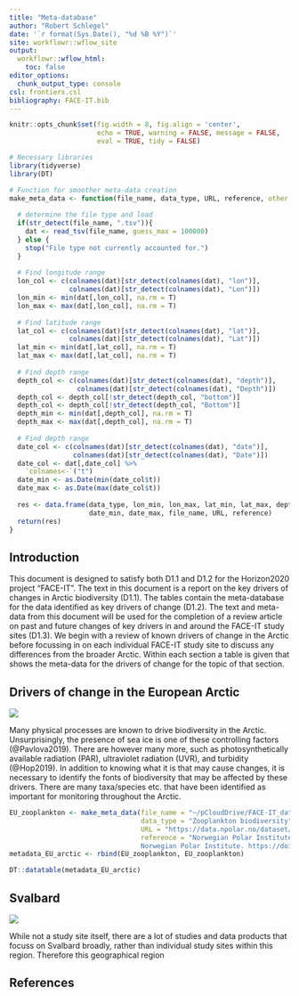 ```yaml
---
title: "Meta-database"
author: "Robert Schlegel"
date: '`r format(Sys.Date(), "%d %B %Y")`'
site: workflowr::wflow_site
output:
  workflowr::wflow_html:
    toc: false
editor_options:
  chunk_output_type: console
csl: frontiers.csl
bibliography: FACE-IT.bib
---
```


```r
knitr::opts_chunk$set(fig.width = 8, fig.align = 'center',
                      echo = TRUE, warning = FALSE, message = FALSE, 
                      eval = TRUE, tidy = FALSE)
```

```r
# Necessary libraries
library(tidyverse)
library(DT)

# Function for smoother meta-data creation
make_meta_data <- function(file_name, data_type, URL, reference, other = NA){
  
  # determine the file type and load
  if(str_detect(file_name, ".tsv")){
    dat <- read_tsv(file_name, guess_max = 100000)
  } else {
    stop("File type not currently accounted for.")
  }
  
  # Find longitude range
  lon_col <- c(colnames(dat)[str_detect(colnames(dat), "lon")],
               colnames(dat)[str_detect(colnames(dat), "Lon")])
  lon_min <- min(dat[,lon_col], na.rm = T)
  lon_max <- max(dat[,lon_col], na.rm = T)
  
  # Find latitude range
  lat_col <- c(colnames(dat)[str_detect(colnames(dat), "lat")],
               colnames(dat)[str_detect(colnames(dat), "Lat")])
  lat_min <- min(dat[,lat_col], na.rm = T)
  lat_max <- max(dat[,lat_col], na.rm = T)
  
  # Find depth range
  depth_col <- c(colnames(dat)[str_detect(colnames(dat), "depth")],
                 colnames(dat)[str_detect(colnames(dat), "Depth")])
  depth_col <- depth_col[!str_detect(depth_col, "bottom")]
  depth_col <- depth_col[!str_detect(depth_col, "Bottom")]
  depth_min <- min(dat[,depth_col], na.rm = T)
  depth_max <- max(dat[,depth_col], na.rm = T)
  
  # Find depth range
  date_col <- c(colnames(dat)[str_detect(colnames(dat), "date")],
                colnames(dat)[str_detect(colnames(dat), "Date")])
  date_col <- dat[,date_col] %>% 
    `colnames<-`("t")
  date_min <- as.Date(min(date_col$t))
  date_max <- as.Date(max(date_col$t))
  
  res <- data.frame(data_type, lon_min, lon_max, lat_min, lat_max, depth_min, depth_max, 
                    date_min, date_max, file_name, URL, reference)
  return(res)
}
```

## Introduction

This document is designed to satisfy both D1.1 and D1.2 for the Horizon2020 project "FACE-IT". The text in this document is a report on the key drivers of changes in Arctic biodiversity (D1.1). The tables contain the meta-database for the data identified as key drivers of change (D1.2). The text and meta-data from this document will be used for the completion of a review article on past and future changes of key drivers in and around the FACE-IT study sites (D1.3). We begin with a review of known drivers of change in the Arctic before focussing in on each individual FACE-IT study site to discuss any differences from the broader Arctic. Within each section a table is given that shows the meta-data for the drivers of change for the topic of that section.

## Drivers of change in the European Arctic

![](~/FACE-IT/figures/map_full.png)

Many physical processes are known to drive biodiversity in the Arctic. Unsurprisingly, the presence of sea ice is one of these controlling factors (@Pavlova2019). There are however many more, such as photosynthetically available radiation (PAR), ultraviolet radiation (UVR), and turbidity (@Hop2019). In addition to knowing what it is that may cause changes, it is necessary to identify the fonts of biodiversity that may be affected by these drivers. There are many taxa/species etc. that have been identified as important for monitoring throughout the Arctic.

```r
EU_zooplankton <- make_meta_data(file_name = "~/pCloudDrive/FACE-IT_data/EU_arctic/1995-2008-zooplankton-biodiversity.tsv",
                                 data_type = "Zooplankton biodiversity",
                                 URL = "https://data.npolar.no/dataset/9167dae8-cab2-45b3-9cea-ad69541b0448",
                                 reference = "Norwegian Polar Institute (2020). Marine zooplankton and icefauna biodiversity [Data set]. 
                                 Norwegian Polar Institute. https://doi.org/10.21334/npolar.2020.9167dae8")
metadata_EU_arctic <- rbind(EU_zooplankton, EU_zooplankton)
```
```r
DT::datatable(metadata_EU_arctic)
```


## Svalbard

![](figures/map_svalbard.png)

While not a study site itself, there are a lot of studies and data products that focuss on Svalbard broadly, rather than individual study sites within this region. Therefore this geographical region 

## References
